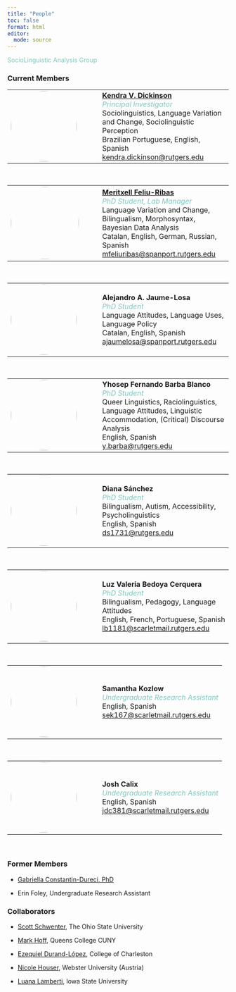 ```yaml
---
title: "People"
toc: false
format: html
editor: 
  mode: source
---
```


[SocioLinguistic Analysis Group]{style="color: #83c5be;"}



### Current Members

<table style="width: 100%;">
  <tr>
    <td style="width: 180px; padding-right: 20px; vertical-align: top;">
      <img src="assets/photos/people/kd_photo.jpg" style="width: 150px; height: 160px; border-radius: 50%;">
    </td>
    <td>
      <strong><a href="https://span-port.rutgers.edu/people/faculty/faculty-directory/1013-kendra-dickinson">Kendra V. Dickinson</a></strong><br>
      <span style="color: #83C5BE"><i>Principal Investigator</i></span><br>
      Sociolinguistics, Language Variation and Change, Sociolinguistic Perception<br>
      Brazilian Portuguese, English, Spanish<br>
      <a href="mailto:kendra.dickinson@rutgers.edu">kendra.dickinson@rutgers.edu</a>
    </td>
  </tr>
</table>

<br>

<table style="width: 100%;">
  <tr>
    <td style="width: 180px; padding-right: 20px; vertical-align: top;">
      <img src="assets/photos/people/mfr_photo.png" style="width: 155px; height: 165px; border-radius: 50%;">
    </td>
    <td>
      <strong><a href="https://www.mfeliuribas.com">Meritxell Feliu-Ribas</a></strong><br>
      <span style="color: #83C5BE"><i>PhD Student, Lab Manager</i></span><br>
      Language Variation and Change, Bilingualism, Morphosyntax, Bayesian Data Analysis<br>
      Catalan, English, German, Russian, Spanish<br>
      <a href="mailto:mfeliuribas@spanport.rutgers.edu">mfeliuribas@spanport.rutgers.edu</a>
    </td>
  </tr>
</table>

<br>

<table style="width: 100%;">
  <tr>
    <td style="width: 180px; padding-right: 20px; vertical-align: top;">
      <img src="assets/photos/people/ajl_photo.png" style="width: 150px; height: 160px; border-radius: 50%;">
    </td>
    <td>
      <strong>Alejandro A. Jaume-Losa</strong><br>
      <span style="color: #83C5BE"><i>PhD Student</i></span><br>
      Language Attitudes, Language Uses, Language Policy<br>
      Catalan, English, Spanish<br>
      <a href="mailto:ajaumelosa@spanport.rutgers.edu">ajaumelosa@spanport.rutgers.edu</a>
    </td>
  </tr>
</table>

<br>

<table style="width: 100%; border-collapse: collapse;">
  <tr>
    <td style="width: 180px; padding-right: 20px; vertical-align: top;">
      <img src="assets/photos/people/ybb_photo.png" style="width: 150px; height: 160px; border-radius: 50%; display: block;">
    </td>
    <td>
      <strong>Yhosep Fernando Barba Blanco</strong><br>
      <span style="color: #83C5BE;"><i>PhD Student</i></span><br>
      Queer Linguistics, Raciolinguistics, Language Attitudes, Linguistic Accommodation, (Critical) Discourse Analysis<br>
      English, Spanish<br>
      <a href="mailto:y.barba@rutgers.edu">y.barba@rutgers.edu</a>
    </td>
  </tr>
</table>

<br>

<table style="width: 100%; border-collapse: collapse;">
  <tr>
    <td style="width: 180px; padding-right: 20px; vertical-align: top;">
      <img src="assets/photos/people/ds_photo.png" style="width: 150px; height: 160px; border-radius: 50%; display: block;">
    </td>
    <td>
      <strong>Diana Sánchez</strong><br>
      <span style="color: #83C5BE;"><i>PhD Student</i></span><br>
      Bilingualism, Autism, Accessibility, Psycholinguistics<br>
      English, Spanish<br>
      <a href="mailto:ds1731@rutgers.edu">ds1731@rutgers.edu</a>
    </td>
  </tr>
</table>

<br>

<table style="width: 100%; border-collapse: collapse;">
  <tr>
    <td style="width: 180px; padding-right: 20px; vertical-align: top;">
      <img src="assets/photos/people/lvbc_photo.jpg" style="width: 150px; height: 160px; border-radius: 50%; display: block;">
    </td>
    <td>
      <strong>Luz Valeria Bedoya Cerquera</strong><br>
      <span style="color: #83C5BE;"><i>PhD Student</i></span><br>
      Bilingualism, Pedagogy, Language Attitudes<br>
      English, French, Portuguese, Spanish<br>
      <a href="mailto:lb1181@scarletmail.rutgers.edu">lb1181@scarletmail.rutgers.edu</a>
    </td>
  </tr>
</table>

<br>

<table style="width: 100%;">
  <tr>
    <td style="width: 180px; padding-right: 20px; vertical-align: top;">
      <img src="assets/photos/people/sk_photo.jpg" style="width: 150px; height: 160px; border-radius: 50%;">
    </td>
    <td>
      <strong>Samantha Kozlow</strong><br>
      <span style="color: #83C5BE"><i>Undergraduate Research Assistant</i></span><br>
      English, Spanish<br>
      <a href="mailto:sek167@scarletmail.rutgers.edu">sek167@scarletmail.rutgers.edu</a>
    </td>
  </tr>
</table>

<br>

<table style="width: 100%;">
  <tr>
    <td style="width: 180px; padding-right: 20px; vertical-align: top;">
      <img src="assets/photos/people/jc_photo.jpeg" style="width: 150px; height: 160px; border-radius: 50%;">
    </td>
    <td>
      <strong>Josh Calix</strong><br>
      <span style="color: #83C5BE"><i>Undergraduate Research Assistant</i></span><br>
      English, Spanish<br>
      <a href="mailto:jdc381@scarletmail.rutgers.edu">jdc381@scarletmail.rutgers.edu</a>
    </td>
  </tr>
</table>

<br>

### Former Members

* [Gabriella Constantin-Dureci, PhD](https://drexel.edu/teaching-and-learning/about/team-members/constantin-dureci-gabriela)

* Erin Foley, Undergraduate Research Assistant
<br> 

### Collaborators

* [Scott Schwenter](https://sppo.osu.edu/people/schwenter.1), The Ohio State University

* [Mark Hoff](https://www.researchgate.net/profile/Mark-Hoff), Queens College CUNY

* [Ezequiel Durand-López](https://charleston.edu/spanish/faculty/durand-lopez-ezequiel.php), College of Charleston	

* [Nicole Houser](https://www.webster.ac.at), Webster University (Austria)

* [Luana Lamberti](https://language.iastate.edu/directory/luana-lamberti/), Iowa State University	
